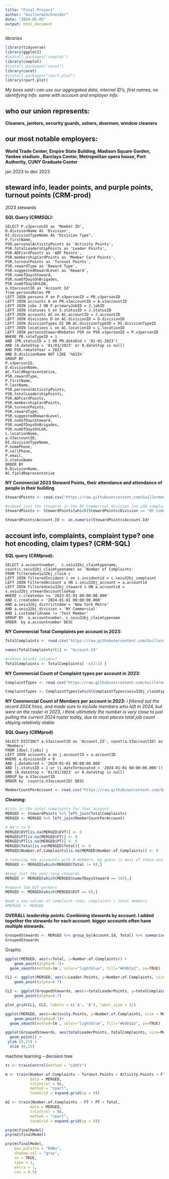 ```yaml
---
title: "Final Project"
author: "GuillermoSchneider"
date: "2024-05-05"
output: html_document
---
```


*libraries*
```r
library(tidyverse)
library(ggplot2)
#install.packages('cowplot')
library(cowplot)
#install.packages('caret')
library(caret)
#install.packages("rpart.plot")
library(rpart.plot)
```


*My boss said i can use our aggregated data, internal ID's, first names, no identifying info. same with account and employer info.*


## who our union represents:
**Cleaners, janitors, security guards, ushers, doormen, window cleaners**

## our most notable employers:
**World Trade Center, Empire State Building, Madison Square Garden, Yankee stadium , Barclays Center, Metropolitan opera house, Port Authority, CUNY Graduate Center**


jan 2023 to dec 2023


## steward info, leader points, and purple points, turnout points (CRM-prod)
2023 stewards

**SQL Query (CRMSQL):**
```{eval=FALSE, sql connection=CRMSQL} 
SELECT P.v3personID as 'Member ID',
D.divisionName AS 'Division',
DI.divisionTypeName AS "Division Type",
P.firstName,
PSR.personalActivityPoints as 'Activity Points',
PSR.totalLeadershipPoints as 'Leader Points',
PSR.ADFcardPoints as 'ADF Points',
PSR.membershipCardPoints as 'Member Card Points',
PSR.turnoutPoints as 'Turnout Points',
PSR.rewardType as 'Reward Type',
PSR.suggestedRewardLevel as 'Reward',
PSR.numofDaysSteward,
PSR.numOfDaysOnBrigades,
PSR.numOfDaysOnLOA,
a.V3accountID as 'Account Id'
from personsRoles PR
LEFT JOIN persons P on P.v3personID = PR.v3personID
LEFT JOIN accounts A on PR.v3accountID = A.v3accountID
LEFT JOIN jobs J ON P.primaryJobID = J.jobID
LEFT JOIN statuses S on S.statusID = J.statusID
LEFT JOIN accounts AC on AC.accountID = J.accountID  
LEFT JOIN divisions D on AC.divisionID = D.divisionID
LEFT JOIN divisionTypes DI ON AC.divisionTypeID = DI.divisionTypeID
LEFT JOIN locations L on AC.locationID = L.locationID
LEFT JOIN personsStewardRebates PSR on PSR.v3personID = P.v3personID
WHERE PR.roleTypeID = 1
AND (PR.statusID = 1 OR PR.dateEnd > '01-01-2023')
AND (A.dateStop > '01/01/2023' or A.dateStop is null)
AND PSR.rebateYear = 2023
AND D.divisionName NOT LIKE '%615%'
GROUP BY
P.v3personID,
D.divisionName,
AC.fieldRepresentative,
PSR.rewardType,
P.firstName,
P.lastName,
PSR.personalActivityPoints,
PSR.totalLeadershipPoints,
PSR.ADFcardPoints,
PSR.membershipCardPoints,
PSR.turnoutPoints,
PSR.rewardType,
PSR.suggestedRewardLevel,
PSR.numofDaysSteward,
PSR.numOfDaysOnBrigades,
PSR.numOfDaysOnLOA,
L.locationName,
a.V3accountID,
DI.divisionTypeName,
P.homePhone,
P.cellPhone,
P.email,
S.statusName 
ORDER BY
D.DivisionName,
AC.fieldRepresentative
```

**NY Commercial 2023 Steward Points, their attendance and attendance of people in their building** 
```r
StewardPoints <- read.csv("https://raw.githubusercontent.com/GuillermoCharlesSchneider/DATA-607/main/Final%20Project/Purple%20Points%20by%20steward%20(with%20their%20account%20numbers).csv")

#subset just the stewards in the NY Commercial division (no LOA complaints)
StewardPoints <- StewardPoints[which(StewardPoints$Division == 'NY Commercial'),]

StewardPoints$Account.Id <- as.numeric(StewardPoints$Account.Id)
```

## account info, complaints, complaint type? one hot encoding, claim types? (CRM-SQL)

**SQL query (CRMprod):**
``` {eval=FALSE, sql connection=CRMprod}
SELECT a.accountnumber,  c.seiu32bj_claimtypename, count(c.seiu32bj_claimtypename) as 'Number of Complaints'
FROM filteredseiu32bj_claim c
LEFT JOIN filteredIncident i on i.incidentid = c.seiu32bj_complaint 
LEFT JOIN FilteredAccount a ON i.seiu32bj_account = a.accountid
LEFT JOIN Filteredseiu32bj_steward s ON a.accountid = s.seiu32bj_stewardaccountlookup
WHERE c.createdon >= '2023-01-01 00:00:00.000' 
AND c.createdon < '2024-01-01 00:00:00.000' 
AND a.seiu32bj_districtname = 'New York Metro'
AND a.seiu32bj_division = 'NY Commercial'
AND i.customeridname != 'Test Member'
GROUP BY  a.accountnumber, c.seiu32bj_claimtypename
ORDER  by a.accountnumber DESC
```

**NY Commercial Total Complaints per account in 2023:**
```r
TotalComplaints <- read.csv("https://raw.githubusercontent.com/GuillermoCharlesSchneider/DATA-607/main/Final%20Project/Total%20Complaints%20Per%20Account.csv")

names(TotalComplaints)[1] <- "Account.Id"

#remove blanks columns?
TotalComplaints <- TotalComplaints[ -c(3:5) ]

```

**NY Commercial Count of Complaint types per account in 2023:**
```r
ComplaintTypes <- read.csv("https://raw.githubusercontent.com/GuillermoCharlesSchneider/DATA-607/main/Final%20Project/Complaint%20Types%20Per%20account%20(convert%20to%20one%20hot).csv")

ComplaintTypes <- ComplaintTypes[which(ComplaintTypes$seiu32bj_claimtypename != 'Leave of Absence'),]
```


**NY Commercial Count of Members per account in 2023:** *i filtered out the recent 2024 hires, and made sure to include members who left in 2024, but were on the roster in 2023, i think ultimately the number is very close to just pulling the current 2024 roster today, due to most places total job count staying relatively stable*

**SQL Query (CRMprod)**
```{eval=FALSE, sql connection=}
SELECT DISTINCT a.V3accountID as 'Account.Id', count(a.V3accountID) as 'Members'
FROM [dbo].[jobs] j
LEFT JOIN accounts a on j.accountID = a.accountID
WHERE a.divisionID = 9
AND j.dateHired < '2024-01-01 00:00:00.000' 
AND (j.statusID = 1 or (j.dateTerminated > '2024-01-01 00:00:00.000')) 
AND (A.dateStop > '01/01/2023' or A.dateStop is null)
GROUP by a.V3accountID
ORDER by  count(a.V3accountID) DESC
```


```r
MemberCountPerAccount <- read.csv("https://raw.githubusercontent.com/GuillermoCharlesSchneider/DATA-607/main/Final%20Project/MembersPerAccount.csv")
```


**Cleaning:**
```r
#join in the total complaints for that account
MERGED <- StewardPoints %>% left_join(TotalComplaints)
MERGED <- MERGED %>% left_join(MemberCountPerAccount)

# NA's to 0
MERGED$EVT[is.na(MERGED$EVT)] <- 0
MERGED$FT[is.na(MERGED$FT)] <- 0
MERGED$PT[is.na(MERGED$PT)] <- 0
MERGED$Total[is.na(MERGED$Total)] <- 0
MERGED$Number.of.Complaints[is.na(MERGED$Number.of.Complaints)] <- 0

# removing the acccounts with 0 members. my guess is most of these are probably flipped accounts, another company took them over mid 2023, those members still exist but in a new account for a new employer, same steward
MERGED <- MERGED[which(MERGED$Total != 0),]

#keep just the year-long stewards
MERGED <- MERGED[which(MERGED$numofDaysSteward == 365),]

#remove the EVT workers
MERGED <- MERGED[which(MERGED$EVT == 0),]

#add a new column of complaint rate, complaints / total members
#MERGED <- MERGED

```


**OVERALL leadership points: Combining stewards by account. I added together the stewards for each account. bigger accounts often have multiple stewards. ** 
```r
GroupedStewards <- MERGED %>% group_by(Account.Id, Total) %>% summarise(totalComplaints = Number.of.Complaints,totalLeaderPoints = sum(Leader.Points) ,.groups = 'drop')
GroupedStewards
```


Graphs:


```r
ggplot(MERGED, aes(x=Total, y=Number.of.Complaints)) + 
    geom_point(alpha=0.7)+
  geom_smooth(method=lm , color="lightblue", fill="#69b3a2", se=TRUE) 
```

```r
CL1 <- ggplot(MERGED, aes(x=Leader.Points, y=Number.of.Complaints, size = Members)) + 
    geom_point(alpha=0.7)

CL2 <- ggplot(GroupedStewards, aes(x=totalLeaderPoints, y=totalComplaints, size = Members)) + 
    geom_point(alpha=0.7)

plot_grid(CL1, CL2, labels = c('A', 'B'), label_size = 12)
```
```r
ggplot(MERGED, aes(x=Activity.Points, y=Number.of.Complaints, size = Members)) + 
    geom_point(alpha=0.7)+
  geom_smooth(method=lm , color="lightblue", fill="#69b3a2", se=TRUE) 
```

```r
ggplot(GroupedStewards, aes(totalLeaderPoints, totalComplaints, size=Members)) +
  geom_point() +
 ylim (0,15) +
  xlim (0,15) 

```





machine learning -- decision tree

```r
tc <- trainControl(method = "LOOCV")

m <- train(Number.of.Complaints ~ Turnout.Points + Activity.Points + FT + PT + Total,
           data = MERGED,
           trControl = tc,
           method = "rpart",
           tuneGrid = expand.grid(cp = 0))

m2 <- train(Number.of.Complaints ~ FT + PT + Total,
           data = MERGED,
           trControl = tc,
           method = "rpart",
           tuneGrid = expand.grid(cp = 0))

```

```r
prp(m$finalModel)
prp(m2$finalModel)

prp(m$finalModel,
    box.palette = "RdBu",
    shadow.col = "gray",
    nn = TRUE,
    type = 3,
    extra = 1,
    cex = 0.5)
```



